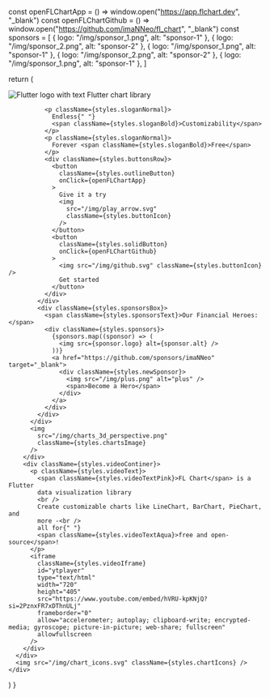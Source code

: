 
  const openFLChartApp = () => window.open("https://app.flchart.dev", "_blank")
  const openFLChartGithub = () =>
    window.open("https://github.com/imaNNeo/fl_chart", "_blank")
  const sponsors = [
    { logo: "/img/sponsor_1.png", alt: "sponsor-1" },
    { logo: "/img/sponsor_2.png", alt: "sponsor-2" },
    { logo: "/img/sponsor_1.png", alt: "sponsor-1" },
    { logo: "/img/sponsor_2.png", alt: "sponsor-2" },
    { logo: "/img/sponsor_1.png", alt: "sponsor-1" },
  ]

  return (
    <div className={styles.container}>
      <div className={styles.mainContent}>
        <div className={styles.mainColumn}>
          <div className={styles.mainLeftBox}>
            <div className={styles.mainText}>
              <div className={styles.flutterChartLibrary}>
                <img
                  src="/img/flutter.svg"
                  alt="Flutter logo with text"
                  className={styles.flutterLogoInText}
                />
                <span className={styles.afterFlutterLogoText}>
                  Flutter chart library
                </span>
              </div>

              <p className={styles.sloganNormal}>
                Endless{" "}
                <span className={styles.sloganBold}>Customizability</span>
              </p>
              <p className={styles.sloganNormal}>
                Forever <span className={styles.sloganBold}>Free</span>
              </p>
              <div className={styles.buttonsRow}>
                <button
                  className={styles.outlineButton}
                  onClick={openFLChartApp}
                >
                  Give it a try
                  <img
                    src="/img/play_arrow.svg"
                    className={styles.buttonIcon}
                  />
                </button>
                <button
                  className={styles.solidButton}
                  onClick={openFLChartGithub}
                >
                  <img src="/img/github.svg" className={styles.buttonIcon} />
                  Get started
                </button>
              </div>
            </div>
            <div className={styles.sponsorsBox}>
              <span className={styles.sponsorsText}>Our Financial Heroes:</span>
              <div className={styles.sponsors}>
                {sponsors.map((sponsor) => (
                  <img src={sponsor.logo} alt={sponsor.alt} />
                ))}
                <a href="https://github.com/sponsors/imaNNeo" target="_blank">
                  <div className={styles.newSponsor}>
                    <img src="/img/plus.png" alt="plus" />
                    <span>Become a Hero</span>
                  </div>
                </a>
              </div>
            </div>
          </div>
          <img
            src="/img/charts_3d_perspective.png"
            className={styles.chartsImage}
          />
        </div>
        <div className={styles.videoContiner}>
          <p className={styles.videoText}>
            <span className={styles.videoTextPink}>FL Chart</span> is a Flutter
            data visualization library
            <br />
            Create customizable charts like LineChart, BarChart, PieChart, and
            more -<br />
            all for{" "}
            <span className={styles.videoTextAqua}>free and open-source</span>!
          </p>
          <iframe
            className={styles.videoIframe}
            id="ytplayer"
            type="text/html"
            width="720"
            height="405"
            src="https://www.youtube.com/embed/hVRU-kpKNjQ?si=2PznxFR7xDThnULj"
            frameborder="0"
            allow="accelerometer; autoplay; clipboard-write; encrypted-media; gyroscope; picture-in-picture; web-share; fullscreen"
            allowfullscreen
          />
        </div>
      </div>
      <img src="/img/chart_icons.svg" className={styles.chartIcons} />
    </div>
  )
}
